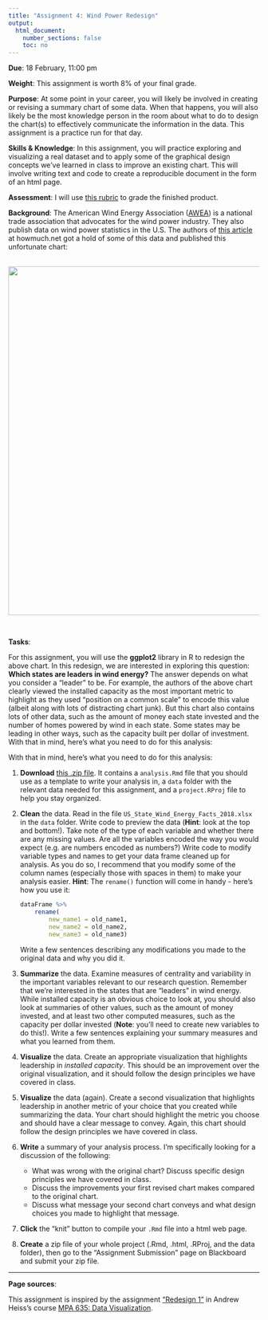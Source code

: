 ```yaml
---
title: "Assignment 4: Wind Power Redesign"
output:
  html_document:
    number_sections: false
    toc: no
---
```


**Due**: 18 February, 11:00 pm

**Weight**: This assignment is worth 8% of your final grade.

**Purpose**: At some point in your career, you will likely be involved in creating or revising a summary chart of some data. When that happens, you will also likely be the most knowledge person in the room about what to do to design the chart(s) to effectively communicate the information in the data. This assignment is a practice run for that day.

**Skills & Knowledge**: In this assignment, you will practice exploring and visualizing a real dataset and to apply some of the graphical design concepts we've learned in class to improve an existing chart. This will involve writing text and code to create a reproducible document in the form of an html page.

**Assessment**: I will use [this rubric](assignments/a4/rubric.pdf) to grade the finished product.

**Background**: The American Wind Energy Association ([AWEA](https://www.awea.org/)) is a national trade association that advocates for the wind power industry. They also publish data on wind power statistics in the U.S. The authors of [this article](https://howmuch.net/articles/wind-power-in-the-united-states-2018) at howmuch.net got a hold of some of this data and published this unfortunate chart:

<center>
<br>
<img src="assignments/a4/us-wind-power.jpg" width="700">
</center>
<br>

**Tasks**:

For this assignment, you will use the **ggplot2** library in R to redesign the above chart. In this redesign, we are interested in exploring this question: **Which states are leaders in wind energy?** The answer depends on what you consider a "leader" to be. For example, the authors of the above chart clearly viewed the installed capacity as the most important metric to highlight as they used "position on a common scale" to encode this value (albeit along with lots of distracting chart junk). But this chart also contains lots of other data, such as the amount of money each state invested and the number of homes powered by wind in each state. Some states may be leading in other ways, such as the capacity built per dollar of investment. With that in mind, here's what you need to do for this analysis:

With that in mind, here's what you need to do for this analysis:

1. **Download** [this .zip file](assignments/a4/a4-template.zip). It contains a `analysis.Rmd` file that you should use as a template to write your analysis in, a `data` folder with the relevant data needed for this assignment, and a `project.RProj` file to help you stay organized.

2. **Clean** the data. Read in the file `US_State_Wind_Energy_Facts_2018.xlsx` in the `data` folder. Write code to preview the data (**Hint**: look at the top and bottom!). Take note of the type of each variable and whether there are any missing values. Are all the variables encoded the way you would expect (e.g. are numbers encoded as numbers?) Write code to modify variable types and names to get your data frame cleaned up for analysis. As you do so, I recommend that you modify some of the column names (especially those with spaces in them) to make your analysis easier. **Hint**: The `rename()` function will come in handy - here's how you use it:

    ```r
    dataFrame %>%
        rename(
            new_name1 = old_name1,
            new_name2 = old_name2,
            new_name3 = old_name3)
    ```

    Write a few sentences describing any modifications you made to the original data and why you did it.

3. **Summarize** the data. Examine measures of centrality and variability in the important variables relevant to our research question. Remember that we're interested in the states that are "leaders" in wind energy. While installed capacity is an obvious choice to look at, you should also look at summaries of other values, such as the amount of money invested, and at least two other computed measures, such as the capacity per dollar invested (**Note**: you'll need to create new variables to do this!). Write a few sentences explaining your summary measures and what you learned from them.

4. **Visualize** the data. Create an appropriate visualization that highlights leadership in _installed capacity_. This should be an improvement over the original visualization, and it should follow the design principles we have covered in class.

5. **Visualize** the data (again). Create a second visualization that highlights leadership in another metric of your choice that you created while summarizing the data. Your chart should highlight the metric you choose and should have a clear message to convey. Again, this chart should follow the design principles we have covered in class.

6. **Write** a summary of your analysis process. I'm specifically looking for a discussion of the following:

    - What was wrong with the original chart? Discuss specific design principles we have covered in class.
    - Discuss the improvements your first revised chart makes compared to the original chart.
    - Discuss what message your second chart conveys and what design choices you made to highlight that message.

7. **Click** the "knit" button to compile your `.Rmd` file into a html web page.

8. **Create** a zip file of your whole project (.Rmd, .html, .RProj, and the data folder), then go to the "Assignment Submission" page on Blackboard and submit your zip file.

---

**Page sources**:

This assignment is inspired by the assignment ["Redesign 1"](https://datavizf17.classes.andrewheiss.com/assignment/01-redesign/) in Andrew Heiss's course [MPA 635: Data Visualization](https://datavizf17.classes.andrewheiss.com/).
